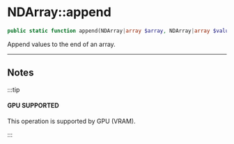 # NDArray::append

```php
public static function append(NDArray|array $array, NDArray|array $values, ?int $axis): NDArray
```
Append values to the end of an array.

---

## Notes

:::tip

#### GPU SUPPORTED
This operation is supported by GPU (VRAM).

:::
